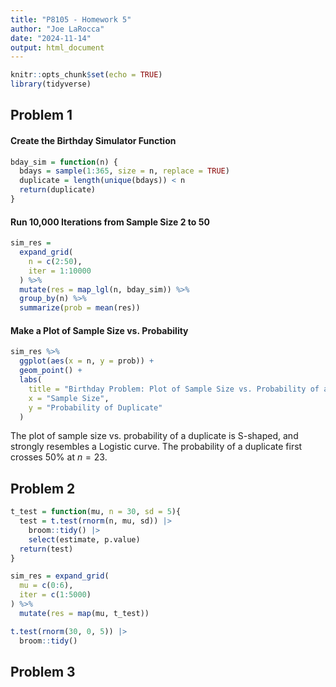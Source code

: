 ```yaml
---
title: "P8105 - Homework 5"
author: "Joe LaRocca"
date: "2024-11-14"
output: html_document
---
```


```r
knitr::opts_chunk$set(echo = TRUE)
library(tidyverse)
```

## Problem 1

#### Create the Birthday Simulator Function

```r

bday_sim = function(n) {
  bdays = sample(1:365, size = n, replace = TRUE)
  duplicate = length(unique(bdays)) < n
  return(duplicate)
}

```

#### Run 10,000 Iterations from Sample Size 2 to 50

```r

sim_res =
  expand_grid(
    n = c(2:50),
    iter = 1:10000
  ) %>% 
  mutate(res = map_lgl(n, bday_sim)) %>%
  group_by(n) %>%
  summarize(prob = mean(res))

```

#### Make a Plot of Sample Size vs. Probability

```r

sim_res %>%
  ggplot(aes(x = n, y = prob)) + 
  geom_point() + 
  labs(
    title = "Birthday Problem: Plot of Sample Size vs. Probability of a Duplicate Birthday",
    x = "Sample Size",
    y = "Probability of Duplicate"
  )

```

The plot of sample size vs. probability of a duplicate is S-shaped, and strongly resembles a Logistic curve. The probability of a duplicate first crosses 50\% at $n = 23$.

## Problem 2

```r

t_test = function(mu, n = 30, sd = 5){
  test = t.test(rnorm(n, mu, sd)) |>
    broom::tidy() |>
    select(estimate, p.value)
  return(test)
}

```


```r

sim_res = expand_grid(
  mu = c(0:6),
  iter = c(1:5000)
) %>%
  mutate(res = map(mu, t_test))


```


```r

t.test(rnorm(30, 0, 5)) |>
  broom::tidy()

```


## Problem 3
